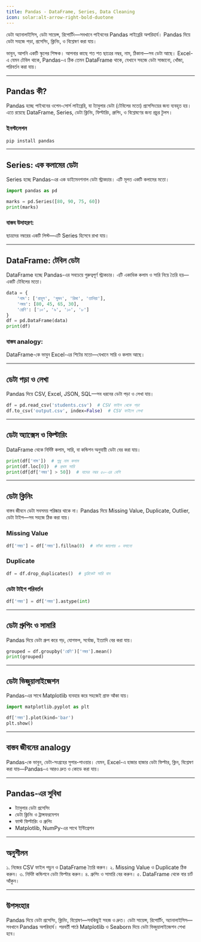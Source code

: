 ```yaml
---
title: Pandas - DataFrame, Series, Data Cleaning
icon: solar:alt-arrow-right-bold-duotone
---
```


ডেটা অ্যানালাইসিস, ডেটা সায়েন্স, রিপোর্টিং—সবখানে পাইথনের Pandas লাইব্রেরি অপরিহার্য। Pandas দিয়ে ডেটা সহজে পড়া, প্রসেসিং, ক্লিনিং, ও বিশ্লেষণ করা যায়।

ভাবুন, আপনি একটি স্কুলের শিক্ষক। আপনার কাছে শত শত ছাত্রের নম্বর, নাম, ঠিকানা—সব ডেটা আছে। Excel-এ যেমন টেবিল থাকে, Pandas-এ ঠিক তেমন DataFrame থাকে, যেখানে সহজে ডেটা সাজানো, খোঁজা, পরিবর্তন করা যায়।

---

## Pandas কী?

Pandas হচ্ছে পাইথনের ওপেন-সোর্স লাইব্রেরি, যা ট্যাবুলার ডেটা (টেবিলের মতো) প্রসেসিংয়ের জন্য ব্যবহৃত হয়। এতে রয়েছে DataFrame, Series, ডেটা ক্লিনিং, ফিল্টারিং, গ্রুপিং, ও বিশ্লেষণের জন্য প্রচুর টুলস।

### ইনস্টলেশন

```bash
pip install pandas
```

---

## Series: এক কলামের ডেটা

Series হচ্ছে Pandas-এর এক ডাইমেনশনাল ডেটা স্ট্রাকচার। এটি মূলত একটি কলামের মতো।

```python
import pandas as pd

marks = pd.Series([80, 90, 75, 60])
print(marks)
```

### বাস্তব উদাহরণ:

ছাত্রদের নম্বরের একটি লিস্ট—এটি Series হিসেবে রাখা যায়।

---

## DataFrame: টেবিল ডেটা

DataFrame হচ্ছে Pandas-এর সবচেয়ে গুরুত্বপূর্ণ স্ট্রাকচার। এটি একাধিক কলাম ও সারি নিয়ে তৈরি হয়—একটি টেবিলের মতো।

```python
data = {
    'নাম': ['রাহুল', 'সুমন', 'রিমা', 'তানিয়া'],
    'নম্বর': [80, 45, 65, 30],
    'শ্রেণি': ['১০', '৯', '১০', '৮']
}
df = pd.DataFrame(data)
print(df)
```

### বাস্তব analogy:

DataFrame-কে ভাবুন Excel-এর শিটের মতো—যেখানে সারি ও কলাম আছে।

---

## ডেটা পড়া ও লেখা

Pandas দিয়ে CSV, Excel, JSON, SQL—সব ধরনের ডেটা পড়া ও লেখা যায়।

```python
df = pd.read_csv('students.csv')  # CSV ফাইল থেকে পড়া
df.to_csv('output.csv', index=False)  # CSV ফাইলে লেখা
```

---

## ডেটা অ্যাক্সেস ও ফিল্টারিং

DataFrame থেকে নির্দিষ্ট কলাম, সারি, বা কন্ডিশন অনুযায়ী ডেটা বের করা যায়।

```python
print(df['নাম'])  # শুধু নাম কলাম
print(df.loc[0])  # প্রথম সারি
print(df[df['নম্বর'] > 50])  # যাদের নম্বর ৫০-এর বেশি
```

---

## ডেটা ক্লিনিং

বাস্তব জীবনে ডেটা সবসময় পরিষ্কার থাকে না। Pandas দিয়ে Missing Value, Duplicate, Outlier, ডেটা টাইপ—সব সহজে ঠিক করা যায়।

### Missing Value

```python
df['নম্বর'] = df['নম্বর'].fillna(0)  # ফাঁকা জায়গায় ০ বসানো
```

### Duplicate

```python
df = df.drop_duplicates()  # ডুপ্লিকেট সারি বাদ
```

### ডেটা টাইপ পরিবর্তন

```python
df['নম্বর'] = df['নম্বর'].astype(int)
```

---

## ডেটা গ্রুপিং ও সামারি

Pandas দিয়ে ডেটা গ্রুপ করে গড়, যোগফল, সর্বোচ্চ, ইত্যাদি বের করা যায়।

```python
grouped = df.groupby('শ্রেণি')['নম্বর'].mean()
print(grouped)
```

---

## ডেটা ভিজুয়ালাইজেশন

Pandas-এর সাথে Matplotlib ব্যবহার করে সহজেই গ্রাফ আঁকা যায়।

```python
import matplotlib.pyplot as plt

df['নম্বর'].plot(kind='bar')
plt.show()
```

---

## বাস্তব জীবনের analogy

Pandas-কে ভাবুন, ডেটা-সংগ্রহের সুপার-পাওয়ার। যেমন, Excel-এ হাজার হাজার ডেটা ফিল্টার, ক্লিন, বিশ্লেষণ করা যায়—Pandas-এ আরও দ্রুত ও কোডে করা যায়।

---

## Pandas-এর সুবিধা

- ট্যাবুলার ডেটা প্রসেসিং
- ডেটা ক্লিনিং ও ট্রান্সফরমেশন
- ফাস্ট ফিল্টারিং ও গ্রুপিং
- Matplotlib, NumPy-এর সাথে ইন্টিগ্রেশন

---

## অনুশীলন

১. নিজের CSV ফাইল পড়ুন ও DataFrame তৈরি করুন।
২. Missing Value ও Duplicate ঠিক করুন।
৩. নির্দিষ্ট কন্ডিশনে ডেটা ফিল্টার করুন।
৪. গ্রুপিং ও সামারি বের করুন।
৫. DataFrame থেকে বার চার্ট আঁকুন।

---

## উপসংহার

Pandas দিয়ে ডেটা প্রসেসিং, ক্লিনিং, বিশ্লেষণ—সবকিছুই সহজ ও দ্রুত। ডেটা সায়েন্স, রিপোর্টিং, অ্যানালাইসিস—সবখানে Pandas অপরিহার্য। পরবর্তী পাঠে Matplotlib ও Seaborn দিয়ে ডেটা ভিজুয়ালাইজেশন শেখা হবে।
